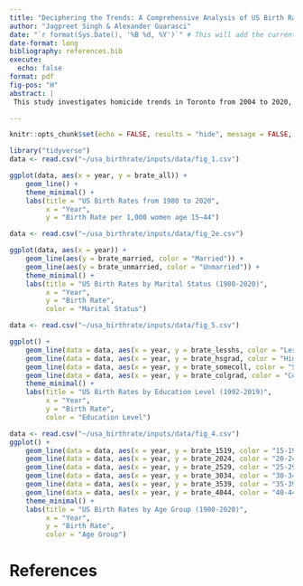```yaml
---
title: "Deciphering the Trends: A Comprehensive Analysis of US Birth Rates and Educational Attainment from 1980 to 2020"
author: "Jagpreet Singh & Alexander Guarasci"
date: "`r format(Sys.Date(), '%B %d, %Y')`" # This will add the current date
date-format: long
bibliography: references.bib
execute:
  echo: false
format: pdf
fig-pos: "H"
abstract: |
 This study investigates homicide trends in Toronto from 2004 to 2020, utilizing data from OpenDataToronto. The data shows a fluctuating increase in homicide rates over the city, with most homicides occurring in a relatively small subset of neighbourhoods. Additionally, the data shows the prevalence of gun violence, a surprising result in a country known for its strict gun control laws. This research is significant as it provides insights into urban violence in a major Canadian city. It contributes to the understanding of urban crime dynamics in the Greater Toronto Area.

---
```


```r
knitr::opts_chunk$set(echo = FALSE, results = "hide", message = FALSE, warning = FALSE)
```

```r
library("tidyverse")
data <- read.csv("~/usa_birthrate/inputs/data/fig_1.csv")

ggplot(data, aes(x = year, y = brate_all)) + 
    geom_line() +
    theme_minimal() +
    labs(title = "US Birth Rates from 1980 to 2020",
         x = "Year",
         y = "Birth Rate per 1,000 women age 15–44")

```

```r
data <- read.csv("~/usa_birthrate/inputs/data/fig_2e.csv")

ggplot(data, aes(x = year)) + 
    geom_line(aes(y = brate_married, color = "Married")) +
    geom_line(aes(y = brate_unmarried, color = "Unmarried")) +
    theme_minimal() +
    labs(title = "US Birth Rates by Marital Status (1980-2020)",
         x = "Year",
         y = "Birth Rate",
         color = "Marital Status")

```

```r

data <- read.csv("~/usa_birthrate/inputs/data/fig_5.csv")

ggplot() + 
    geom_line(data = data, aes(x = year, y = brate_lesshs, color = "Less than High School")) +
    geom_line(data = data, aes(x = year, y = brate_hsgrad, color = "High School Graduate")) +
    geom_line(data = data, aes(x = year, y = brate_somecoll, color = "Some College")) +
    geom_line(data = data, aes(x = year, y = brate_colgrad, color = "College Graduate")) +
    theme_minimal() +
    labs(title = "US Birth Rates by Education Level (1992-2019)",
         x = "Year",
         y = "Birth Rate",
         color = "Education Level")

```
```r

data <- read.csv("~/usa_birthrate/inputs/data/fig_4.csv")
ggplot() + 
    geom_line(data = data, aes(x = year, y = brate_1519, color = "15-19")) +
    geom_line(data = data, aes(x = year, y = brate_2024, color = "20-24")) +
    geom_line(data = data, aes(x = year, y = brate_2529, color = "25-29")) +
    geom_line(data = data, aes(x = year, y = brate_3034, color = "30-34")) +
    geom_line(data = data, aes(x = year, y = brate_3539, color = "35-39")) +
    geom_line(data = data, aes(x = year, y = brate_4044, color = "40-44")) +
    theme_minimal() +
    labs(title = "US Birth Rates by Age Group (1980-2020)",
         x = "Year",
         y = "Birth Rate",
         color = "Age Group")

```

# References


